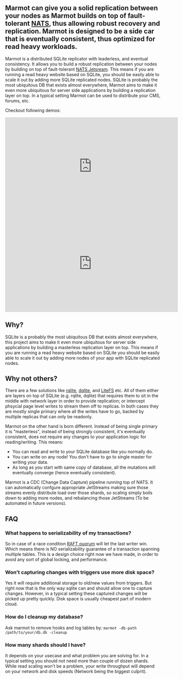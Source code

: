 ## Marmot can give you a solid replication between your nodes as Marmot builds on top of fault-tolerant [NATS](https://nats.io/), thus allowing robust recovery and replication. Marmot is designed to be a side car that is eventually consistent, thus optimized for read heavy workloads.

Marmot is a distributed SQLite replicator with leaderless, and eventual consistency. It allows you to build a robust replication
between your nodes by building on top of fault-tolerant [NATS Jetsream](https://nats.io/). This means if you are running a read
heavy website based on SQLite, you should be easily able to scale it out by adding more SQLite replicated nodes. SQLite is
probably the most ubiquitous DB that exists almost everywhere, Marmot aims to make it even more ubiquitous for server
side applications by building a replication layer on top. In a typical setting Marmot can be used to distribute your
CMS, forums, etc.

Checkout following demos:

<center>
<iframe width="560" height="315" src="https://www.youtube.com/embed/GQ5x8pc9vuI" title="YouTube video player" frameborder="0" allow="accelerometer; autoplay; clipboard-write; encrypted-media; gyroscope; picture-in-picture" allowFullScreen></iframe>

<iframe width="560" height="315" src="https://www.youtube.com/embed/QqZl61bJ9BA" title="YouTube video player" frameborder="0" allow="accelerometer; autoplay; clipboard-write; encrypted-media; gyroscope; picture-in-picture" allowFullScreen></iframe>
</center>

## Why?

SQLite is a probably the most ubiquitous DB that exists almost everywhere, this project aims to make it even more ubiquitous for server
side applications by building a masterless replication layer on top. This means if you are running a read heavy website based on SQLite
you should be easily able to scale it out by adding more nodes of your app with SQLite replicated nodes.

## Why not others?

There are a few solutions like [rqlite](https://github.com/rqlite/rqlite), [dqlite](https://dqlite.io/), and
[LiteFS](https://github.com/superfly/litefs) etc. All of them either are layers on top of SQLite (e.g.
rqlite, dqlite) that requires them to sit in the middle with network layer in order to provide
replication; or intercept phsycial page level writes to stream them off to replicas. In both
cases they are mostly single primary where all the writes have to go, backed by multiple
replicas that can only be readonly.

Marmot on the other hand is born different. Instead of being single primary it is "masterless", instead of being strongly consistent,
it's eventually consistent, does not require any changes to your application logic for reading/writing. This means:

- You can read and write to your SQLite database like you normally do.
- You can write on any node! You don't have to go to single master for writing your data.
- As long as you start with same copy of database, all the mutations will eventually converge (hence eventually consistent).

Marmot is a CDC (Change Data Capture) pipeline running top of NATS. It can automatically confgure appropriate JetStreams making sure
those streams evenly distribute load over those shards, so scaling simply boils down to adding more nodes, and rebalancing
those JetStreams (To be automated in future versions).

## FAQ

### What happens to serializability of my transactions?

So in case of a race condition [RAFT quorum](https://docs.nats.io/running-a-nats-service/configuration/clustering/jetstream_clustering#raft)
will let the last writer win. Which means there is NO serializability guarantee of a transaction spanning multiple tables. This is a design
choice right now we have made, in order to avoid any sort of global locking, and performance.

### Won't capturing changes with triggers use more disk space?

Yes it will require additional storage to old/new values from triggers. But right now that is the only way sqlite can and should allow one to capture changes. However, in a typical setting these captured changes will be picked up pretty quickly. Disk space is usually cheapest part of modern cloud.

### How do I cleanup my database?

Ask marmot to remove hooks and log tables by:
`marmot -db-path /path/to/your/db.db -cleanup`

### How many shards should I have?

It depends on your usecase and what problem you are solving for. In a typical setting you should not need more than couple of dozen shards. While read scaling won't be a problem, your write throughput will depend on your network and
disk speeds (Network being the biggest culprit).
